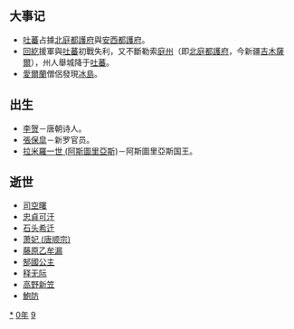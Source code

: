 {{yearTOC|790|唐'''[[貞元_(唐朝)|貞元]]六年'''；南诏'''[[上元_(南诏)|上元]]七年'''；日本'''[[延曆|延曆]]九年'''；渤海国'''[[大興_(渤海)|大興]]五十三年'''}}

== 大事记 ==
*[[吐蕃|吐蕃]]占據[[北庭都護府|北庭都護府]]與[[安西都護府|安西都護府]]。
*[[回紇|回紇]]援軍與[[吐蕃|吐蕃]]初戰失利，又不斷勒索[[庭州|庭州]]（即[[北庭都護府|北庭都護府]]，今新疆[[吉木薩爾|吉木薩爾]]），州人舉城降于[[吐蕃|吐蕃]]。
*[[愛爾蘭|愛爾蘭]]僧侶發現[[冰島|冰島]]。 

== 出生 ==
*[[李贺|李贺]]－唐朝诗人。
*[[張保皐|張保皐]]－新罗官员。
*[[拉米羅一世_(阿斯圖里亞斯)|拉米羅一世 (阿斯圖里亞斯)]]－阿斯圖里亞斯国王。

== 逝世 ==
*[[司空曙|司空曙]]
*[[忠貞可汗|忠貞可汗]]
*[[石头希迁|石头希迁]]
*[[萧妃_(唐顺宗)|萧妃 (唐顺宗)]]
*[[藤原乙牟漏|藤原乙牟漏]]
*[[郜國公主|郜國公主]]
*[[释无际|释无际]]
*[[高野新笠|高野新笠]]
*[[鮑防|鮑防]]

{{Wikisource year mention}}
[[Category:790年|*]]
[[Category:790年代|0年]]
[[Category:8世纪各年|9]]
